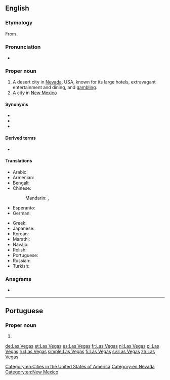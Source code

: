 ==English==
{{wikipedia}}

===Etymology===
From {{etyl|es|en}} {{m|es|las}} {{m|es|vegas||the meadows}}.

===Pronunciation===
* {{IPA|lang=en|/lɑs ˈveɪɡəs/}}

===Proper noun===
{{en-proper noun}}

# A desert city in [[Nevada]], USA, known for its large hotels, extravagant entertainment and dining, and [[gambling]].
# A city in [[New Mexico]]

====Synonyms====
* {{l|en|Vegas}}
* {{l|en|Sin City}}
* {{l|en|The Strip}}

====Derived terms====
* {{l|en|Las Vegan}}

====Translations====
{{trans-top|city}}
* Arabic: {{t|ar|لَاس فِيغَاس|m|tr=las fīḡas}}
* Armenian: {{t|hy|Լաս Վեգաս}}
* Bengali: {{t|bn|লাস ভেগাস|tr=Las Bhegas|sc=Beng}}
* Chinese:
*: Mandarin: {{t+|cmn|拉斯維加斯|sc=Hani}}, {{t+|cmn|拉斯维加斯|tr=Lāsīwéijiāsī|sc=Hani}}
* Esperanto: {{t|eo|Lasvegaso}}
* German: {{t+|de|Las Vegas|n}}
{{trans-mid}}
* Greek: {{t+|el|Λας Βέγκας|n}}
* Japanese: {{t|ja|ラスベガス|tr=Rasubegasu}}
* Korean: {{t|ko|라스베이거스|tr=Laseubeigeoseu|sc=Hang}}
* Marathi: {{t|mr|लास व्हेगस|n|tr=lāsa vhegāsa|sc=Deva}}
* Navajo: {{t|nv|Naʼazhǫǫsh hátsoh}}
* Polish: {{t+|pl|Las Vegas|n}}
* Portuguese: {{t|pt|Las Vegas|f}}
* Russian: {{t+|ru|Лас-Ве́гас|m}}
* Turkish: {{t|tr|Las Vegas}}
{{trans-bottom}}

===Anagrams===
* {{l|en|salvages}}

[[Category:en:Cities in the United States of America]]
[[Category:en:Nevada]]
[[Category:en:New Mexico]]

----

==Portuguese==

===Proper noun===
{{pt-proper noun|f}}

# {{place|pt|city|s/Nevada|c/United States of America|t1=Las Vegas}}

[[de:Las Vegas]]
[[et:Las Vegas]]
[[es:Las Vegas]]
[[fr:Las Vegas]]
[[nl:Las Vegas]]
[[pl:Las Vegas]]
[[ru:Las Vegas]]
[[simple:Las Vegas]]
[[fi:Las Vegas]]
[[sv:Las Vegas]]
[[zh:Las Vegas]]